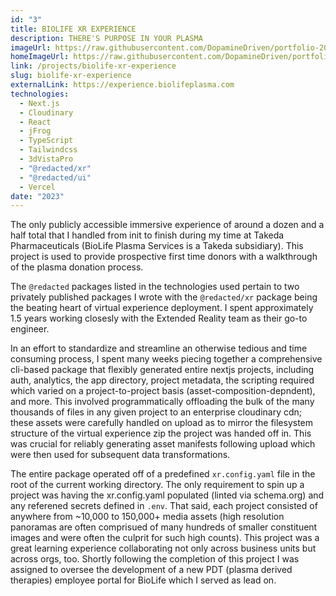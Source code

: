 ```yaml
---
id: "3"
title: BIOLIFE XR EXPERIENCE
description: THERE'S PURPOSE IN YOUR PLASMA
imageUrl: https://raw.githubusercontent.com/DopamineDriven/portfolio-2025/master/apps/web/public/biolife-donor-experience.png
homeImageUrl: https://raw.githubusercontent.com/DopamineDriven/portfolio-2025/master/apps/web/public/biolife-donor-experience-768x1024.png
link: /projects/biolife-xr-experience
slug: biolife-xr-experience
externalLink: https://experience.biolifeplasma.com
technologies:
  - Next.js
  - Cloudinary
  - React
  - jFrog
  - TypeScript
  - Tailwindcss
  - 3dVistaPro
  - "@redacted/xr"
  - "@redacted/ui"
  - Vercel
date: "2023"
---
```


The only publicly accessible immersive experience of around a dozen and a half total that I handled from init to finish during my time at Takeda Pharmaceuticals (BioLife Plasma Services is a Takeda subsidiary). This project is used to provide prospective first time donors with a walkthrough of the plasma donation process.

The `@redacted` packages listed in the technologies used pertain to two privately published packages I wrote with the `@redacted/xr` package being the beating heart of virtual experience deployment. I spent approximately 1.5 years working closesly with the Extended Reality team as their go-to engineer.

In an effort to standardize and streamline an otherwise tedious and time consuming process, I spent many weeks piecing together a comprehensive cli-based package that flexibly generated entire nextjs projects, including auth, analytics, the app directory, project metadata, the scripting required which varied on a project-to-project basis (asset-composition-depndent), and more. This involved programmatically offloading the bulk of the many thousands of files in any given project to an enterprise cloudinary cdn; these assets were carefully handled on upload as to mirror the filesystem structure of the virtual experience zip the project was handed off in. This was crucial for reliably generating asset manifests following upload which were then used for subsequent data transformations.

The entire package operated off of a predefined `xr.config.yaml` file in the root of the current working directory. The only requirement to spin up a project was having the xr.config.yaml populated (linted via schema.org) and any referened secrets defined in `.env`. That said, each project consisted of anywhere from ~10,000 to 150,000+ media assets (high resolution panoramas are often comprisued of many hundreds of smaller constituent images and were often the culprit for such high counts). This project was a great learning experience collaborating not only across business units but across orgs, too. Shortly following the completion of this project I was assigned to oversee the development of a new PDT (plasma derived therapies) employee portal for BioLife which I served as lead on.
